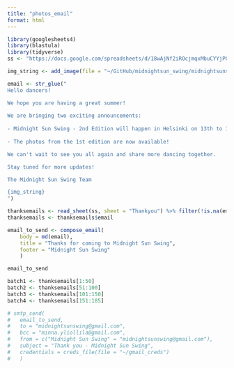```yaml
---
title: "photos_email"
format: html
---
```


```r
library(googlesheets4)
library(blastula)
library(tidyverse)
ss <- "https://docs.google.com/spreadsheets/d/18wAjNf2iROcjmqxMbuCYYjPOIsXcY4FxOzKBwyR_ZqU/edit#gid=1969315070"
```

```r
img_string <- add_image(file = "~/GitHub/midnightsun_swing/midnightsunswing.jpeg")
```

```r
email <- str_glue("
Hello dancers!

We hope you are having a great summer!
  
We are bringing two exciting announcements:
  
- Midnight Sun Swing - 2nd Edition will happen in Helsinki on 13th to 15th of June 2025. We are very happy with all the positive and negative feedback received and can't wait to work on making the next edition even better.
  
- The photos from the 1st edition are now available!

We can't wait to see you all again and share more dancing together.

Stay tuned for more updates!

The Midnight Sun Swing Team

{img_string}
")
```

```r
thanksemails <- read_sheet(ss, sheet = "Thankyou") %>% filter(!is.na(email))
thanksemails <- thanksemails$email
```


```r
email_to_send <- compose_email(
    body = md(email),
    title = "Thanks for coming to Midnight Sun Swing",
    footer = "Midnight Sun Swing"
    )

email_to_send 

batch1 <- thanksemails[1:50]
batch2 <- thanksemails[51:100]
batch3 <- thanksemails[101:150]
batch4 <- thanksemails[151:185]

# smtp_send(
#   email_to_send,
#   to = "midnightsunswing@gmail.com",
#   bcc = "minna.yliollila@gmail.com",
#   from = c("Midnight Sun Swing" = "midnightsunswing@gmail.com"),
#   subject = "Thank you - Midnight Sun Swing",
#   credentials = creds_file(file = "~/gmail_creds")
#   )
```


